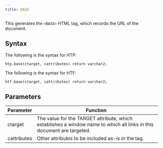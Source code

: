 ```yaml
---
title: BASE
---
```


This generates the `<BASE>` HTML tag, which records the URL of the document.

## Syntax 

The following is the syntax for HTP:
```
htp.base(ctarget, cattributes) return varchar2;
```

The following is the syntax for HTF:
```
htf.base(ctarget, cattributes) return varchar2;
```

## Parameters 

| Parameter | Function |
| --------- | -------- |
| ctarget | The value for the TARGET attribute, which establishes a window name to which all links in this document are targeted. |
| cattributes | Other attributes to be included as-is in the tag. |

